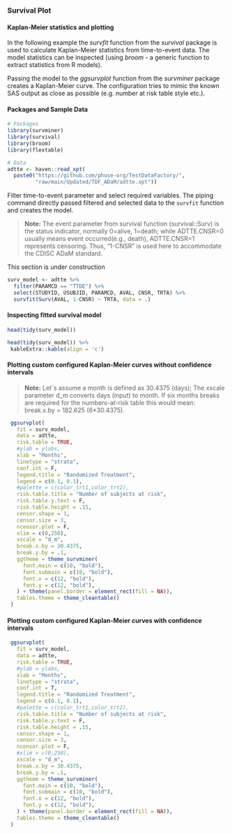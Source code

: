 ### Survival Plot 
#### Kaplan-Meier statistics and plotting

In the following example the _survfit_ function from the _survival_ package is used to calculate Kaplan-Meier statistics from time-to-event data. The model statistics can be inspected (using _broom_ - a generic function to extract statistics from R models). 

Passing the model to the _ggsurvplot_ function from the _survminer_ package creates a Kaplan-Meier curve. The configuration tries to mimic the known SAS output as close as possible (e.g. number at risk table style etc.).

#### Packages and Sample Data
```r
# Packages
library(survminer)
library(survival)
library(broom)
library(flextable)

# Data
adtte <- haven::read_xpt(
  paste0("https://github.com/phuse-org/TestDataFactory/",
         "raw/main/Updated/TDF_ADaM/adtte.xpt"))
``` 

Filter time-to-event parameter and select required variables. The piping command directly passed filtered and selected data to the `survfit` function and creates the model. 

>**Note:** The event parameter from survival function (survival::Surv) is the status   indicator, normally 0=alive, 1=death; while ADTTE.CNSR=0 usually means event  occurred(e.g., death), ADTTE.CNSR=1 represents censoring. Thus, “1-CNSR” is used here to  accommodate the CDISC ADaM standard.

::: {.attention}
This section is under construction
:::
```r
surv_model <- adtte %>%
  filter(PARAMCD == "TTDE") %>%
  select(STUDYID, USUBJID, PARAMCD, AVAL, CNSR, TRTA) %>%
  survfit(Surv(AVAL, 1-CNSR) ~ TRTA, data = .)
```

#### Inspecting fitted survival model

```r
head(tidy(surv_model))  
```

```r
head(tidy(surv_model)) %>%
 kableExtra::kable(align = 'c')
```
#### Plotting custom configured Kaplan-Meier curves without confidence intervals

>**Note:** Let´s assume a month is defined as 30.4375 (days); 
The xscale parameter d_m converts days (input) to month.
If six months breaks are required for the numbers-at-risk table this would mean: 
break.x.by = 182.625 (6*30.4375).

```r
 ggsurvplot(
   fit = surv_model,
   data = adtte,
   risk.table = TRUE,
   #ylab = ylabs,
   xlab = "Months",
   linetype = "strata",
   conf.int = F,
   legend.title = "Randomized Treatment",
   legend = c(0.1, 0.1),
   #palette = c(color_trt1,color_trt2),
   risk.table.title = "Number of subjects at risk",
   risk.table.y.text = F,
   risk.table.height = .15,
   censor.shape = 1,
   censor.size = 3,
   ncensor.plot = F,
   xlim = c(0,250),
   xscale = "d_m",
   break.x.by = 30.4375,
   break.y.by = .1,
   ggtheme = theme_survminer(
     font.main = c(10, "bold"),
     font.submain = c(10, "bold"),
     font.x = c(12, "bold"),
     font.y = c(12, "bold"),
   ) + theme(panel.border = element_rect(fill = NA)),
   tables.theme = theme_cleantable()
 )
```

#### Plotting custom configured Kaplan-Meier curves with confidence intervals

```r
 ggsurvplot(
   fit = surv_model,
   data = adtte,
   risk.table = TRUE,
   #ylab = ylabs,
   xlab = "Months",
   linetype = "strata",
   conf.int = T,
   legend.title = "Randomized Treatment",
   legend = c(0.1, 0.1),
   #palette = c(color_trt1,color_trt2),
   risk.table.title = "Number of subjects at risk",
   risk.table.y.text = F,
   risk.table.height = .15,
   censor.shape = 1,
   censor.size = 3,
   ncensor.plot = F,
   #xlim = c(0,250),
   xscale = "d_m",
   break.x.by = 30.4375,
   break.y.by = .1,
   ggtheme = theme_survminer(
     font.main = c(10, "bold"),
     font.submain = c(10, "bold"),
     font.x = c(12, "bold"),
     font.y = c(12, "bold"),
   ) + theme(panel.border = element_rect(fill = NA)),
   tables.theme = theme_cleantable()
 )
```
